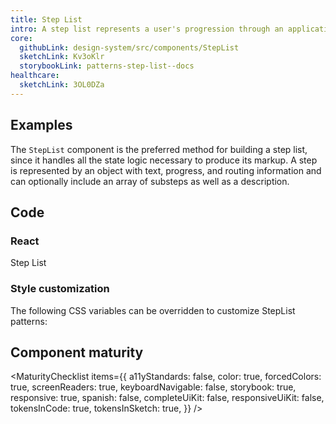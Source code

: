 ```yaml
---
title: Step List
intro: A step list represents a user's progression through an application or multi-page form. It serves as a table of contents and a way to quickly see where they are and what they should be working on next.
core:
  githubLink: design-system/src/components/StepList
  sketchLink: Kv3oKlr
  storybookLink: patterns-step-list--docs
healthcare:
  sketchLink: 3OL0DZa
---
```



## Examples

The `StepList` component is the preferred method for building a step list, since it handles all the state logic necessary to produce its markup. A step is represented by an object with text, progress, and routing information and can optionally include an array of substeps as well as a description.

<StorybookExample componentName="step-list" storyId="components-steplist--step-list-example" />

## Code

### React

<ReactDocsLinks>
  <ReactDocsLink storyId="components-steplist--docs">Step List</ReactDocsLink>
</ReactDocsLinks>

### Style customization

The following CSS variables can be overridden to customize StepList patterns:

<ComponentThemeOptions componentname="steplist" />

## Component maturity

<MaturityChecklist
  items={{
    a11yStandards: false,
    color: true,
    forcedColors: true,
    screenReaders: true,
    keyboardNavigable: false,
    storybook: true,
    responsive: true,
    spanish: false,
    completeUiKit: false,
    responsiveUiKit: false,
    tokensInCode: true,
    tokensInSketch: true,
  }}
/>

